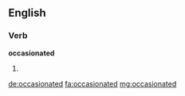 ==English==

===Verb===
'''occasionated'''

# {{past of|occasionate}}

[[de:occasionated]]
[[fa:occasionated]]
[[mg:occasionated]]